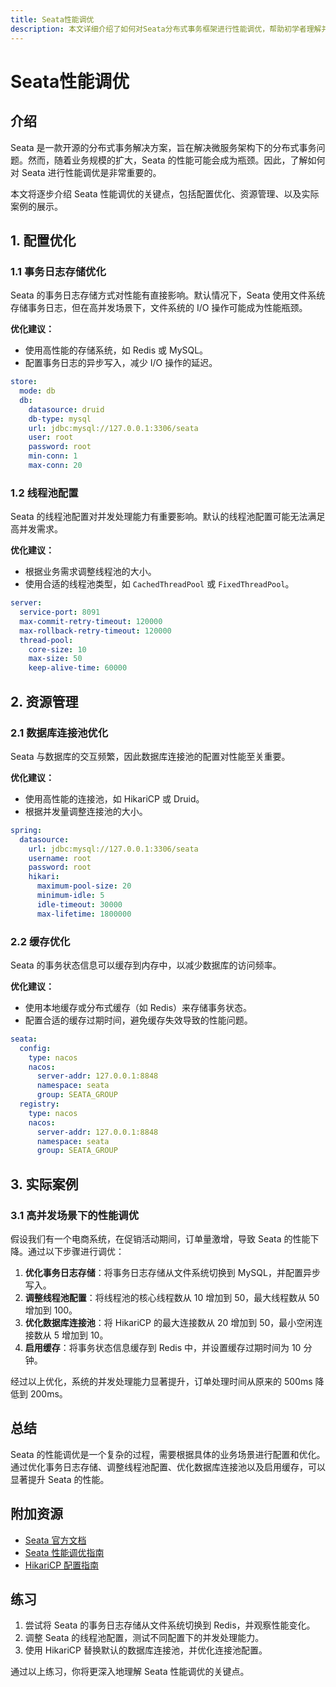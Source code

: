```yaml
---
title: Seata性能调优
description: 本文详细介绍了如何对Seata分布式事务框架进行性能调优，帮助初学者理解并掌握优化Seata性能的关键技巧。
---
```


# Seata性能调优

## 介绍

Seata 是一款开源的分布式事务解决方案，旨在解决微服务架构下的分布式事务问题。然而，随着业务规模的扩大，Seata 的性能可能会成为瓶颈。因此，了解如何对 Seata 进行性能调优是非常重要的。

本文将逐步介绍 Seata 性能调优的关键点，包括配置优化、资源管理、以及实际案例的展示。

## 1. 配置优化

### 1.1 事务日志存储优化

Seata 的事务日志存储方式对性能有直接影响。默认情况下，Seata 使用文件系统存储事务日志，但在高并发场景下，文件系统的 I/O 操作可能成为性能瓶颈。

**优化建议：**
- 使用高性能的存储系统，如 Redis 或 MySQL。
- 配置事务日志的异步写入，减少 I/O 操作的延迟。

```yaml
store:
  mode: db
  db:
    datasource: druid
    db-type: mysql
    url: jdbc:mysql://127.0.0.1:3306/seata
    user: root
    password: root
    min-conn: 1
    max-conn: 20
```

### 1.2 线程池配置

Seata 的线程池配置对并发处理能力有重要影响。默认的线程池配置可能无法满足高并发需求。

**优化建议：**
- 根据业务需求调整线程池的大小。
- 使用合适的线程池类型，如 `CachedThreadPool` 或 `FixedThreadPool`。

```yaml
server:
  service-port: 8091
  max-commit-retry-timeout: 120000
  max-rollback-retry-timeout: 120000
  thread-pool:
    core-size: 10
    max-size: 50
    keep-alive-time: 60000
```

## 2. 资源管理

### 2.1 数据库连接池优化

Seata 与数据库的交互频繁，因此数据库连接池的配置对性能至关重要。

**优化建议：**
- 使用高性能的连接池，如 HikariCP 或 Druid。
- 根据并发量调整连接池的大小。

```yaml
spring:
  datasource:
    url: jdbc:mysql://127.0.0.1:3306/seata
    username: root
    password: root
    hikari:
      maximum-pool-size: 20
      minimum-idle: 5
      idle-timeout: 30000
      max-lifetime: 1800000
```

### 2.2 缓存优化

Seata 的事务状态信息可以缓存到内存中，以减少数据库的访问频率。

**优化建议：**
- 使用本地缓存或分布式缓存（如 Redis）来存储事务状态。
- 配置合适的缓存过期时间，避免缓存失效导致的性能问题。

```yaml
seata:
  config:
    type: nacos
    nacos:
      server-addr: 127.0.0.1:8848
      namespace: seata
      group: SEATA_GROUP
  registry:
    type: nacos
    nacos:
      server-addr: 127.0.0.1:8848
      namespace: seata
      group: SEATA_GROUP
```

## 3. 实际案例

### 3.1 高并发场景下的性能调优

假设我们有一个电商系统，在促销活动期间，订单量激增，导致 Seata 的性能下降。通过以下步骤进行调优：

1. **优化事务日志存储**：将事务日志存储从文件系统切换到 MySQL，并配置异步写入。
2. **调整线程池配置**：将线程池的核心线程数从 10 增加到 50，最大线程数从 50 增加到 100。
3. **优化数据库连接池**：将 HikariCP 的最大连接数从 20 增加到 50，最小空闲连接数从 5 增加到 10。
4. **启用缓存**：将事务状态信息缓存到 Redis 中，并设置缓存过期时间为 10 分钟。

经过以上优化，系统的并发处理能力显著提升，订单处理时间从原来的 500ms 降低到 200ms。

## 总结

Seata 的性能调优是一个复杂的过程，需要根据具体的业务场景进行配置和优化。通过优化事务日志存储、调整线程池配置、优化数据库连接池以及启用缓存，可以显著提升 Seata 的性能。

## 附加资源

- [Seata 官方文档](https://seata.io/zh-cn/docs/overview/what-is-seata.html)
- [Seata 性能调优指南](https://seata.io/zh-cn/docs/user/performance-tuning.html)
- [HikariCP 配置指南](https://github.com/brettwooldridge/HikariCP)

## 练习

1. 尝试将 Seata 的事务日志存储从文件系统切换到 Redis，并观察性能变化。
2. 调整 Seata 的线程池配置，测试不同配置下的并发处理能力。
3. 使用 HikariCP 替换默认的数据库连接池，并优化连接池配置。

通过以上练习，你将更深入地理解 Seata 性能调优的关键点。